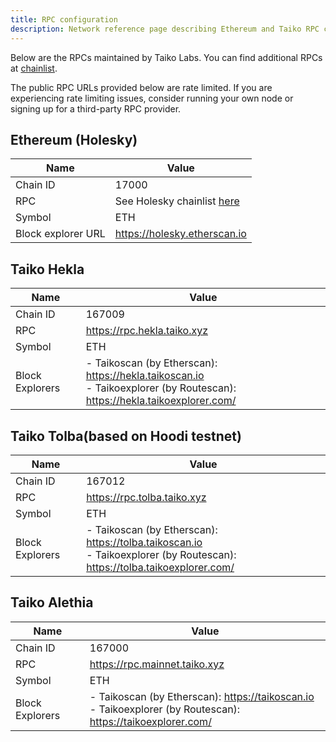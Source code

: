 ```yaml
---
title: RPC configuration
description: Network reference page describing Ethereum and Taiko RPC configurations.
---
```




Below are the RPCs maintained by Taiko Labs. You can find additional RPCs at [chainlist](https://chainlist.org).

<Aside>
    The public RPC URLs provided below are rate limited. If you are experiencing rate limiting issues, consider running your own node or signing up for a third-party RPC provider.
</Aside>

## Ethereum (Holesky)

| Name               | Value                                                           |
| ------------------ | --------------------------------------------------------------- |
| Chain ID           | 17000                                                           |
| RPC                | See Holesky chainlist [here](https://chainlist.org/chain/17000) |
| Symbol             | ETH                                                             |
| Block explorer URL | https://holesky.etherscan.io                                    |

## Taiko Hekla

| Name            | Value                                |
| --------------- | ------------------------------------ |
| Chain ID        | 167009                               |
| RPC             | https://rpc.hekla.taiko.xyz          |
| Symbol          | ETH                                  |
| Block Explorers | - Taikoscan (by Etherscan): https://hekla.taikoscan.io <br />- Taikoexplorer (by Routescan): https://hekla.taikoexplorer.com/ |

## Taiko Tolba(based on Hoodi testnet)

| Name            | Value                                |
| --------------- | ------------------------------------ |
| Chain ID        | 167012                               |
| RPC             | https://rpc.tolba.taiko.xyz          |
| Symbol          | ETH                                  |
| Block Explorers | - Taikoscan (by Etherscan): https://tolba.taikoscan.io <br />- Taikoexplorer (by Routescan): https://tolba.taikoexplorer.com/ |

## Taiko Alethia

| Name            | Value                                |
| --------------- | ------------------------------------ |
| Chain ID        | 167000                               |
| RPC             | https://rpc.mainnet.taiko.xyz        |
| Symbol          | ETH                                  |
| Block Explorers | - Taikoscan (by Etherscan): https://taikoscan.io <br />- Taikoexplorer (by Routescan): https://taikoexplorer.com/ |

